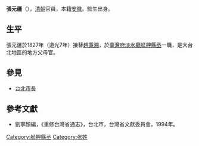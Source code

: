 '''張元疆'''（{{bd|？||？||}}），[[清朝|清朝]]官員，本籍[[安徽|安徽]]。監生出身。

== 生平 ==
張元疆於1827年（道光7年）接替[[趙秉湘|趙秉湘]]，於[[臺灣府淡水廳艋舺縣丞|臺灣府淡水廳艋舺縣丞]]一職，是大台北地區的地方父母官。

==參見==
*[[台北市長|台北市長]]

==參考文獻==
*劉寧顏編，《重修台灣省通志》，台北市，台灣省文獻委員會，1994年。

{{start box}}
{{s-off}}
{{s-before|[[趙秉湘|趙秉湘]]}}
{{s-title|[[艋舺|艋舺]][[縣丞|縣丞]]|1827年上任}}
{{s-after|[[趙秉湘|趙秉湘]]}}
{{end box}}

[[Category:艋舺縣丞|Category:艋舺縣丞]]
[[Category:张姓|Category:张姓]]